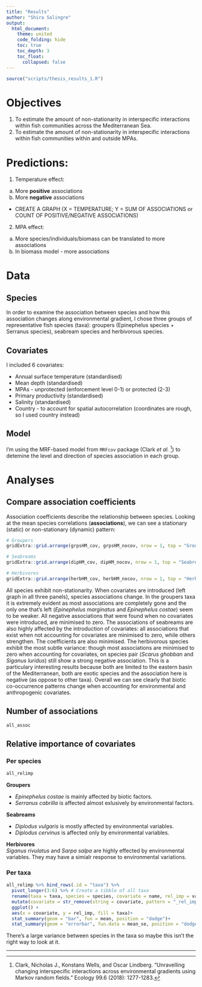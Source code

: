 ```yaml
---
title: "Results"
author: "Shira Salingre"
output: 
  html_document:
    theme: united
    code_folding: hide
    toc: true
    toc_depth: 3
    toc_float:
      collapsed: false
---
```


```r
source("scripts/thesis_results_1.R")

```

# Objectives  

1. To estimate the amount of non-stationarity in interspecific interactions within fish communities across the Mediterranean Sea.  
2. To estimate the amount of non-stationarity in interspecific interactions within fish communities within and outside MPAs.  

# Predictions:

1. Temperature effect:
  a. More **positive** associations  
  b. More **negative** associations
  * CREATE A GRAPH (X = TEMPERATURE; Y = SUM OF ASSOCIATIONS or COUNT OF POSITIVE/NEGATIVE ASSOCIATIONS)  
2. MPA effect:
  a. More species/individuals/biomass can be translated to more associations
  b. In biomass model - more associations
  
# Data

## Species  
In order to examine the association between species and how this association changes along environmental gradient, I chose three groups of representative fish species (taxa): groupers (Epinephelus species + Serranus species), seabream species and herbivorous species.  

## Covariates  

I included 6 covariates:

* Annual surface temperature (standardised)
* Mean depth (standardised)
* MPAs - unprotected (enforcement level 0-1) or protected (2-3)
* Primary productivity (standardised)
* Salinity (standardised)
* Country - to account for spatial autocorrelation (coordinates are rough, so I used country instead)

## Model  
I'm using the MRF-based model from `MRFcov` package (Clark _et al._ [^1]) to detemine the level and direction of species association in each group.  

<!-- From Roi's comments on proposal: 

- Is there any grounds to hypothesise that in warmer areas the associations will be going a certain direction? (more/less associations, weaker/stringer associations) --- NETWORK LEVEL  
- How to identify patterns?  
- Invasive species gradient --- WE CAN MAKE A SORT OF INDEX OF INVASION  
- What variable is being measured? Strength of associations? Direction of associations? Count of associations?  

**I THINK WE SHOULD USE DIFFERENT VARIABLES FOR DIFFERENT QUESTIONS**  


-->

# Analyses

## Compare association coefficients

Association coefficients describe the relationship between species. Looking at the mean species correlations (**associations**), we can see a stationary (static) or non-stationary (dynamic) pattern:

```r
# Groupers
gridExtra::grid.arrange(grpsHM_cov, grpsHM_nocov, nrow = 1, top = "Groupers co-occurrence")

# Seabreams
gridExtra::grid.arrange(dipHM_cov, dipHM_nocov, nrow = 1, top = "Seabream co-occurrence")

# Herbivores
gridExtra::grid.arrange(herbHM_cov, herbHM_nocov, nrow = 1, top = "Herbivores co-occurrence")
```

All species exhibit non-stationarity. When covariates are introduced (left graph in all three panels), species associations change. In the groupers taxa it is extremely evident as most associations are completely gone and the only one that's left (*Epinephelus marginatus* and *Epinephelus costae*) seem to be weaker. All negative associations that were found when no covariates were introduced, are minimised to zero.
The associations of seabreams are also highly affected by the introduction of covariates: all associations that exist when not accounting for covariates are minimised to zero, while others strengthen. The coefficients are also minimised.
The herbivorous species exhibit the most subtle variance: though most associations are minimised to zero when accounting for covariates, on species pair (*Scarus ghobban* and *Siganus luridus*) still show a strong negative association. This is a particulary interesting results because both are limited to the eastern basin of the Mediterranean, both are exotic species and the association here is negative (as oppose to other taxa).
Overall we can see clearly that biotic co-occurrence patterns change when accounting for environmental and anthropogenic covariates.

<!--See if I can do the same with models with and without anthropogenic-->

## Number of associations

```r
all_assoc
```

<!--Change to include only biotic associations-->

## Relative importance of covariates

### Per species
```r
all_relimp
```

**Groupers**  

- *Epinephelus costae* is mainly affected by biotic factors.
- *Serranus cabrilla* is affected almost exlusively by environmental factors.

**Seabreams**  

- *Diplodus vulgaris* is mostly affected by environmental variables.
- *Diplodus cervinus* is affected only by environmental variables.

**Herbivores**  
*Siganus rivulatus* and *Sarpa salpa* are highly effected by environmental variables. They may have a simialr response to environmental variations.

### Per taxa

```r
all_relimp %>% bind_rows(.id = "taxa") %>%
  pivot_longer(3:6) %>% # Create a tibble of all taxa
  rename(taxa = taxa, species = species, covariate = name, rel_imp = value) %>%
  mutate(covariate = str_remove(string = covariate, pattern = "_rel_imp")) %>% 
  ggplot() +
  aes(x = covariate, y = rel_imp, fill = taxa)+
  stat_summary(geom = "bar", fun = mean, position = "dodge")+
  stat_summary(geom = "errorbar", fun.data = mean_se, position = "dodge")
```

There's a large variance between species in the taxa so maybe this isn't the right way to look at it.

<!-- Connectance (Delams _et al._ [^2]) is a measure of comparison between networks. Essentially, it describes the level of connectedness of species in the network as a proportion the potential associations in the network: -->

<!--     C0 = [total # of edges] / [total # of nodes^2 (total possible connections)] -->

<!-- L = number of edges (associations)   -->
<!-- S = number of nodes (species)   -->
<!-- M = S^2   -->
<!-- connectance (C0) = L/M   -->

___

[^1]: Clark, Nicholas J., Konstans Wells, and Oscar Lindberg. "Unravelling changing interspecific interactions across environmental gradients using Markov random fields." Ecology 99.6 (2018): 1277-1283.

[^2]: Delmas, E., Besson, M., Brice, M. H., Burkle, L. A., Dalla Riva, G. V., Fortin, M. J., ... & Olesen, J. M. (2019). Analysing ecological networks of species interactions. Biological Reviews, 94(1), 16-36.

